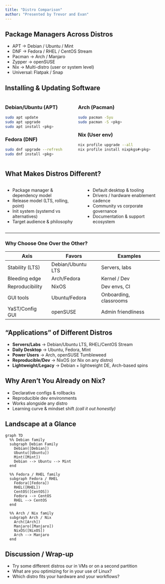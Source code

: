 ```yaml
---
title: "Distro Comparison"
author: "Presented by Trevor and Evan"
---
```


## Package Managers Across Distros {.smaller}

- APT → Debian / Ubuntu / Mint
- DNF → Fedora / RHEL / CentOS Stream
- Pacman → Arch / Manjaro
- Zypper → openSUSE
- Nix → Multi-distro (user or system level)
- Universal: Flatpak / Snap

## Installing & Updating Software

:::: {.columns}
::: {.column}

### Debian/Ubuntu (APT)
```bash
sudo apt update
sudo apt upgrade
sudo apt install <pkg>
```

### Fedora (DNF)
```bash
sudo dnf upgrade --refresh
sudo dnf install <pkg>
```

:::
::: {.column}

### Arch (Pacman)
```bash
sudo pacman -Syu
sudo pacman -S <pkg>
```

### Nix (User env)
```bash
nix profile upgrade --all
nix profile install nixpkgs#<pkg>
```

:::
::::

## What Makes Distros Different?

:::: {.columns}
::: {.column}

- Package manager & dependency model
- Release model (LTS, rolling, point)
- Init system (systemd vs alternatives)
- Target audience & philosophy

:::
::: {.column}

- Default desktop & tooling
- Drivers / hardware enablement cadence
- Community vs corporate governance
- Documentation & support ecosystem

:::
::::

---

### Why Choose One Over the Other?

| Axis              | Favors             | Examples              |
|-------------------|--------------------|-----------------------|
| Stability (LTS)   | Debian/Ubuntu LTS  | Servers, labs         |
| Bleeding edge     | Arch/Fedora        | Kernel / Dev          |
| Reproducibility   | NixOS              | Dev envs, CI          |
| GUI tools         | Ubuntu/Fedora      | Onboarding, classrooms|
| YaST/Config GUI   | openSUSE           | Admin friendliness    |

## “Applications” of Different Distros

- **Servers/Labs** → Debian/Ubuntu LTS, RHEL/CentOS Stream
- **Daily Desktop** → Ubuntu, Fedora, Mint
- **Power Users** → Arch, openSUSE Tumbleweed
- **Reproducible/Dev** → NixOS (or Nix on any distro)
- **Lightweight/Legacy** → Debian + lightweight DE, Arch-based spins

## Why Aren’t You Already on Nix?

- Declarative configs & rollbacks
- Reproducible dev environments
- Works alongside any distro
- Learning curve & mindset shift *(call it out honestly)*

## Landscape at a Glance

```mermaid
graph TD
  %% Debian family
  subgraph Debian Family
    Debian([Debian])
    Ubuntu([Ubuntu])
    Mint([Mint])
    Debian --> Ubuntu --> Mint
  end

  %% Fedora / RHEL family
  subgraph Fedora / RHEL
    Fedora([Fedora])
    RHEL([RHEL])
    CentOS([CentOS])
    Fedora --> CentOS
    RHEL --> CentOS
  end

  %% Arch / Nix family
  subgraph Arch / Nix
    Arch([Arch])
    Manjaro([Manjaro])
    NixOS([NixOS])
    Arch --> Manjaro
  end
```

## Discussion / Wrap-up

- Try some different distros our in VMs or on a second partition
- What are you optimizing for in your use of Linux?
- Which distro fits your hardware and your workflows?

